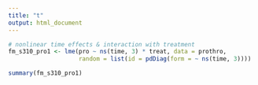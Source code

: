 ```yaml
---
title: "t"
output: html_document
---
```


```r
# nonlinear time effects & interaction with treatment
fm_s310_pro1 <- lme(pro ~ ns(time, 3) * treat, data = prothro,
                    random = list(id = pdDiag(form = ~ ns(time, 3))))

summary(fm_s310_pro1)
```

